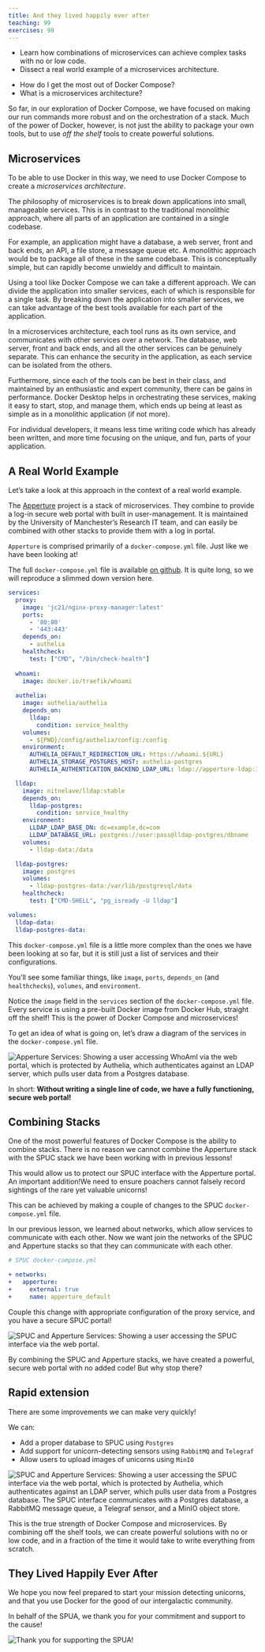 ```yaml
---
title: And they lived happily ever after
teaching: 99
exercises: 99
---
```


::::::::::::::::::::::::::::::::::::::::::::::::::: objectives
- Learn how combinations of microservices can achieve complex tasks with no or low code.
- Dissect a real world example of a microservices architecture.
::::::::::::::::::::::::::::::::::::::::::::::::::::::::::::::
::::::::::::::::::::::::::::::::::::::::::::::::::: questions
- How do I get the most out of Docker Compose?
- What is a microservices architecture?
::::::::::::::::::::::::::::::::::::::::::::::::::::::::::::::

So far, in our exploration of Docker Compose, we have focused on making our run commands more robust and on the orchestration of a stack.
Much of the power of Docker, however, is not just the ability to package your own tools, but to use *off the shelf* tools to create powerful solutions.

## Microservices

To be able to use Docker in this way, we need to use Docker Compose to create a *microservices architecture*.

The philosophy of microservices is to break down applications into small, manageable services.
This is in contrast to the traditional monolithic approach, where all parts of an application are contained in a single codebase.

For example, an application might have a database, a web server, front and back ends, an API, a file store, a message queue etc.
A monolithic approach would be to package all of these in the same codebase. This is conceptually simple, but can rapidly become unwieldy and difficult to maintain.

Using a tool like Docker Compose we can take a different approach.
We can divide the application into smaller services, each of which is responsible for a single task.
By breaking down the application into smaller services, we can take advantage of the best tools available for each part of the application.

In a microservices architecture, each tool runs as its own service, and communicates with other services over a network.
The database, web server, front and back ends, and all the other services can be genuinely separate.
This can enhance the security in the application, as each service can be isolated from the others.

Furthermore, since each of the tools can be best in their class, and maintained by an enthusiastic and expert community, there can be gains in performance.
Docker Desktop helps in orchestrating these services, making it easy to start, stop, and manage them, which ends up being at least as simple as in a monolithic application (if not more).

For individual developers, it means less time writing code which has already been written, and more time focusing on the unique, and fun, parts of your application.

## A Real World Example

Let's take a look at this approach in the context of a real world example.

The [Apperture](https://github.com/UoMResearchIT/apperture) project is a stack of microservices.
They combine to provide a log-in secure web portal with built in user-management.
It is maintained by the University of Manchester's Research IT team, and can easily be combined with other stacks to provide them with a log in portal.

`Apperture` is comprised primarily of a `docker-compose.yml` file.
Just like we have been looking at!

The full `docker-compose.yml` file is available [on github](https://raw.githubusercontent.com/UoMResearchIT/apperture/refs/heads/main/docker-compose.yml).
It is quite long, so we will reproduce a slimmed down version here.

```yml
services:
  proxy:
    image: 'jc21/nginx-proxy-manager:latest'
    ports:
      - '80:80'
      - '443:443'
    depends_on:
      - authelia
    healthcheck:
      test: ["CMD", "/bin/check-health"]
        
  whoami:
    image: docker.io/traefik/whoami
      
  authelia:
    image: authelia/authelia
    depends_on:
      lldap:
        condition: service_healthy
    volumes:
      - ${PWD}/config/authelia/config:/config
    environment:
      AUTHELIA_DEFAULT_REDIRECTION_URL: https://whoami.${URL}
      AUTHELIA_STORAGE_POSTGRES_HOST: authelia-postgres
      AUTHELIA_AUTHENTICATION_BACKEND_LDAP_URL: ldap://apperture-ldap:3890

  lldap:
    image: nitnelave/lldap:stable
    depends_on:
      lldap-postgres:
        condition: service_healthy
    environment:
      LLDAP_LDAP_BASE_DN: dc=example,dc=com
      LLDAP_DATABASE_URL: postgres://user:pass@lldap-postgres/dbname
    volumes:
      - lldap-data:/data

  lldap-postgres:
    image: postgres
    volumes:
      - lldap-postgres-data:/var/lib/postgresql/data
    healthcheck:
      test: ["CMD-SHELL", "pg_isready -U lldap"]

volumes:
  lldap-data:
  lldap-postgres-data:
```

This `docker-compose.yml` file is a little more complex than the ones we have been looking at so far, but it is still just a list of services and their configurations.

You'll see some familiar things, like `image`, `ports`, `depends_on` (and `healthchecks`), `volumes`, and `environment`.

Notice the `image` field in the `services` section of the `docker-compose.yml` file.
Every service is using a pre-built Docker image from Docker Hub, straight off the shelf!
This is the power of Docker Compose and microservices!

To get an idea of what is going on, let's draw a diagram of the services in the `docker-compose.yml` file.

![](fig/docker_compose_apperture.png){alt='Apperture Services: Showing a user accessing WhoAmI via the web portal, which is protected by Authelia, which authenticates against an LDAP server, which pulls user data from a Postgres database.'}

In short:
**Without writing a single line of code, we have a fully functioning, secure web portal!**

## Combining Stacks

One of the most powerful features of Docker Compose is the ability to combine stacks.
There is no reason we cannot combine the Apperture stack with the SPUC stack we have been working with in previous lessons!

This would allow us to protect our SPUC interface with the Apperture portal.
An important addition!We need to ensure poachers cannot falsely record sightings of the rare yet valuable unicorns!

This can be achieved by making a couple of changes to the SPUC `docker-compose.yml` file.

In our previous lesson, we learned about networks, which allow services to communicate with each other.
Now we want join the networks of the SPUC and Apperture stacks so that they can communicate with each other.

```yml
# SPUC docker-compose.yml

+ networks:
+   apperture:
+     external: true
+     name: apperture_default
```

Couple this change with appropriate configuration of the proxy service, and you have a secure SPUC portal!

![](fig/docker_compose_spuc.png){alt='SPUC and Apperture Services: Showing a user accessing the SPUC interface via the web portal.'}

By combining the SPUC and Apperture stacks, we have created a powerful, secure web portal with no added code!
But why stop there?

## Rapid extension

There are some improvements we can make very quickly!

We can:

* Add a proper database to SPUC using `Postgres`
* Add support for unicorn-detecting sensors using `RabbitMQ` and `Telegraf`
* Allow users to upload images of unicorns using `MinIO`

![](fig/docker_compose_full.png){alt='SPUC and Apperture Services: Showing a user accessing the SPUC interface via the web portal, which is protected by Authelia, which authenticates against an LDAP server, which pulls user data from a Postgres database. The SPUC interface communicates with a Postgres database, a RabbitMQ message queue, a Telegraf sensor, and a MinIO object store.'}

This is the true strength of Docker Compose and microservices.
By combining off the shelf tools, we can create powerful solutions with no or low code,
and in a fraction of the time it would take to write everything from scratch.

## They Lived Happily Ever After

We hope you now feel prepared to start your mission detecting unicorns,
and that you use Docker for the good of our intergalactic community.

In behalf of the SPUA, we thank you for your commitment and support to the cause!

![](fig/SPUA/spua_thanks_you.png){alt='Thank you for supporting the SPUA!'}

